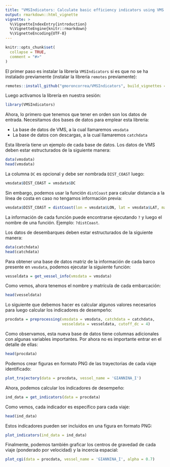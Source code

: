```yaml
---
title: "VMSIndicators: Calculate basic efficiency indicators using VMS data"
output: rmarkdown::html_vignette
vignette: >
  %\VignetteIndexEntry{introduction}
  %\VignetteEngine{knitr::rmarkdown}
  %\VignetteEncoding{UTF-8}
---
```


```r
knitr::opts_chunk$set(
  collapse = TRUE,
  comment = "#>"
)
```

El primer paso es instalar la librería `VMSIndicators` si es que no se ha instalado previamente (instalar la librería `remotes` previamente):
```r
remotes::install_github("gmoroncorrea/VMSIndicators", build_vignettes = TRUE)
```

Luego activamos la librería en nuestra sesión:
```r
library(VMSIndicators)
```

Ahora, lo primero que tenemos que tener en orden son los datos de entrada. Necesitamos dos bases de datos para emplear esta librería: 

* La base de datos de VMS, a la cual llamaremos `vmsdata`
* La base de datos con descargas, a la cual llamaremos `catchdata`

Esta librería tiene un ejemplo de cada base de datos. Los datos de VMS deben estar estructurados de la siguiente manera:
```r
data(vmsdata)
head(vmsdata)
```

La columna `DC` es opcional y debe ser nombrada `DIST_COAST` luego:
```r
vmsdata$DIST_COAST = vmsdata$DC
```

Sin embargo, podemos usar la función `distCoast` para calcular distancia a la línea de costa en caso no tengamos información previa:
```r
vmsdata$DIST_COAST = distCoast(lon = vmsdata$LON, lat = vmsdata$LAT, mainLand = TRUE)
```

La información de cada función puede encontrarse ejecutando `?` y luego el nombre de una función. Ejemplo: `?distCoast`.

Los datos de desembarques deben estar estructurados de la siguiente manera:
```r
data(catchdata)
head(catchdata)
```

Para obtener una base de datos matriz de la información de cada barco presente en `vmsdata`, podemos ejecutar la siguiente función:
```r
vesseldata = get_vessel_info(vmsdata = vmsdata)
```

Como vemos, ahora tenemos el nombre y matrícula de cada embarcación:
```r
head(vesseldata)
```

Lo siguiente que debemos hacer es calcular algunos valores necesarios para luego calcular los indicadores de desempeño:
```r
procdata = preprocessing(vmsdata = vmsdata, catchdata = catchdata, 
                         vesseldata = vesseldata, cutoff_dc = 4)
```

Como observamos, esta nueva base de datos tiene columnas adicionales con algunas variables importantes. Por ahora no es importante entrar en el detalle de ellas:
```r
head(procdata)
```

Podemos crear figuras en formato PNG de las trayectorias de cada viaje identificado:
```r
plot_trajectory(data = procdata, vessel_name = 'GIANNINA_I')
```

Ahora, podemos calcular los indicadores de desempeño:
```r
ind_data = get_indicators(data = procdata)
```

Como vemos, cada indicador es específico para cada viaje:
```r
head(ind_data)
```

Estos indicadores pueden ser incluidos en una figura en formato PNG:
```r
plot_indicators(ind_data = ind_data)
```

Finalmente, podemos también graficar los centros de gravedad de cada viaje (ponderado por velocidad) y la incercia espacial:
```r
plot_cgi(data = procdata, vessel_name = 'GIANNINA_I', alpha = 0.7)
```

